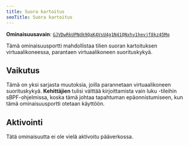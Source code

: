 ```yaml
---
title: Suora kartoitus
seoTitle: Suora kartoitus
---
```


**Ominaisuusavain**:
[`GJVDwRkUPNdk9QaK4VsU4g1N41QNxhy1hevjf8kz45Mq`](https://explorer.solana.com/address/GJVDwRkUPNdk9QaK4VsU4g1N41QNxhy1hevjf8kz45Mq)

Tämä ominaisuusportti mahdollistaa tilien suoran kartoituksen virtuaalikoneessa,
parantaen virtuaalikoneen suorituskykyä.

## Vaikutus

Tämä on yksi sarjasta muutoksia, joilla parannetaan virtuaalikoneen
suorituskykyä. **Kehittäjien** tulisi välttää kirjoittamista vain luku -tileihin
sBPF-ohjelmissa, koska tämä johtaa tapahtuman epäonnistumiseen, kun tämä
ominaisuusportti otetaan käyttöön.

## Aktivointi

Tätä ominaisuutta ei ole vielä aktivoitu pääverkossa.
